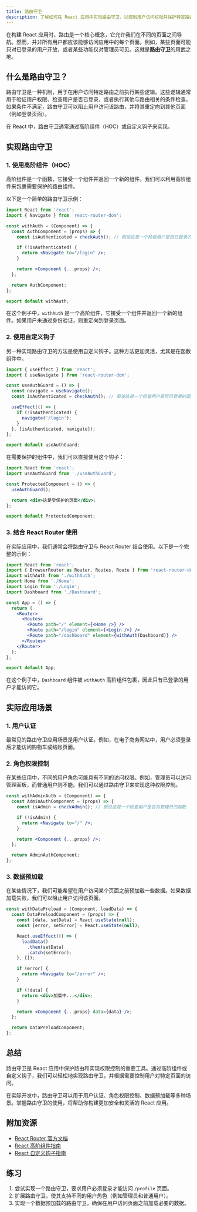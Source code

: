```yaml
---
title: 路由守卫
description: 了解如何在 React 应用中实现路由守卫，以控制用户访问权限并保护特定路由。
---
```


在构建 React 应用时，路由是一个核心概念，它允许我们在不同的页面之间导航。然而，并非所有用户都应该能够访问应用中的每个页面。例如，某些页面可能只对已登录的用户开放，或者某些功能仅对管理员可见。这就是**路由守卫**的用武之地。

## 什么是路由守卫？

路由守卫是一种机制，用于在用户访问特定路由之前执行某些逻辑。这些逻辑通常用于验证用户权限、检查用户是否已登录，或者执行其他与路由相关的条件检查。如果条件不满足，路由守卫可以阻止用户访问该路由，并将其重定向到其他页面（例如登录页面）。

在 React 中，路由守卫通常通过高阶组件（HOC）或自定义钩子来实现。

## 实现路由守卫

### 1. 使用高阶组件（HOC）

高阶组件是一个函数，它接受一个组件并返回一个新的组件。我们可以利用高阶组件来包裹需要保护的路由组件。

以下是一个简单的路由守卫示例：

```jsx
import React from 'react';
import { Navigate } from 'react-router-dom';

const withAuth = (Component) => {
  const AuthComponent = (props) => {
    const isAuthenticated = checkAuth(); // 假设这是一个检查用户是否已登录的函数

    if (!isAuthenticated) {
      return <Navigate to="/login" />;
    }

    return <Component {...props} />;
  };

  return AuthComponent;
};

export default withAuth;
```

在这个例子中，`withAuth` 是一个高阶组件，它接受一个组件并返回一个新的组件。如果用户未通过身份验证，则重定向到登录页面。

### 2. 使用自定义钩子

另一种实现路由守卫的方法是使用自定义钩子。这种方法更加灵活，尤其是在函数组件中。

```jsx
import { useEffect } from 'react';
import { useNavigate } from 'react-router-dom';

const useAuthGuard = () => {
  const navigate = useNavigate();
  const isAuthenticated = checkAuth(); // 假设这是一个检查用户是否已登录的函数

  useEffect(() => {
    if (!isAuthenticated) {
      navigate('/login');
    }
  }, [isAuthenticated, navigate]);
};

export default useAuthGuard;
```

在需要保护的组件中，我们可以直接使用这个钩子：

```jsx
import React from 'react';
import useAuthGuard from './useAuthGuard';

const ProtectedComponent = () => {
  useAuthGuard();

  return <div>这是受保护的页面</div>;
};

export default ProtectedComponent;
```

### 3. 结合 React Router 使用

在实际应用中，我们通常会将路由守卫与 React Router 结合使用。以下是一个完整的示例：

```jsx
import React from 'react';
import { BrowserRouter as Router, Routes, Route } from 'react-router-dom';
import withAuth from './withAuth';
import Home from './Home';
import Login from './Login';
import Dashboard from './Dashboard';

const App = () => {
  return (
    <Router>
      <Routes>
        <Route path="/" element={<Home />} />
        <Route path="/login" element={<Login />} />
        <Route path="/dashboard" element={withAuth(Dashboard)} />
      </Routes>
    </Router>
  );
};

export default App;
```

在这个例子中，`Dashboard` 组件被 `withAuth` 高阶组件包裹，因此只有已登录的用户才能访问它。

## 实际应用场景

### 1. 用户认证

最常见的路由守卫应用场景是用户认证。例如，在电子商务网站中，用户必须登录后才能访问购物车或结账页面。

### 2. 角色权限控制

在某些应用中，不同的用户角色可能具有不同的访问权限。例如，管理员可以访问管理面板，而普通用户则不能。我们可以通过路由守卫来实现这种权限控制。

```jsx
const withAdminAuth = (Component) => {
  const AdminAuthComponent = (props) => {
    const isAdmin = checkAdmin(); // 假设这是一个检查用户是否为管理员的函数

    if (!isAdmin) {
      return <Navigate to="/" />;
    }

    return <Component {...props} />;
  };

  return AdminAuthComponent;
};
```

### 3. 数据预加载

在某些情况下，我们可能希望在用户访问某个页面之前预加载一些数据。如果数据加载失败，我们可以阻止用户访问该页面。

```jsx
const withDataPreload = (Component, loadData) => {
  const DataPreloadComponent = (props) => {
    const [data, setData] = React.useState(null);
    const [error, setError] = React.useState(null);

    React.useEffect(() => {
      loadData()
        .then(setData)
        .catch(setError);
    }, []);

    if (error) {
      return <Navigate to="/error" />;
    }

    if (!data) {
      return <div>加载中...</div>;
    }

    return <Component {...props} data={data} />;
  };

  return DataPreloadComponent;
};
```

## 总结

路由守卫是 React 应用中保护路由和实现权限控制的重要工具。通过高阶组件或自定义钩子，我们可以轻松地实现路由守卫，并根据需要控制用户对特定页面的访问。

在实际开发中，路由守卫可以用于用户认证、角色权限控制、数据预加载等多种场景。掌握路由守卫的使用，将帮助你构建更加安全和灵活的 React 应用。

## 附加资源

- [React Router 官方文档](https://reactrouter.com/)
- [React 高阶组件指南](https://reactjs.org/docs/higher-order-components.html)
- [React 自定义钩子指南](https://reactjs.org/docs/hooks-custom.html)

## 练习

1. 尝试实现一个路由守卫，要求用户必须登录才能访问 `/profile` 页面。
2. 扩展路由守卫，使其支持不同的用户角色（例如管理员和普通用户）。
3. 实现一个数据预加载的路由守卫，确保在用户访问页面之前加载必要的数据。